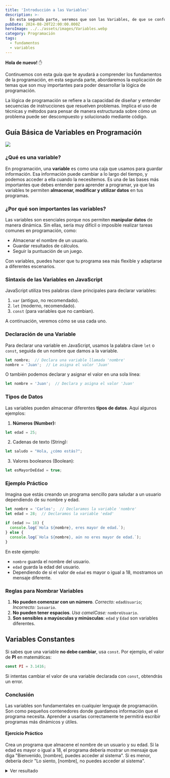 ```yaml
---
title: 'Introducción a las Variables'
description: >-
  En esta segunda parte, veremos que son las Variables, de que se conforman, cuales son sus funciones y como las usa un programador en su dia a dia.
pubDate: 2024-08-20T22:00:00.000Z
heroImage: ../../assets/images/Variables.webp
category: Programación
tags:
  - fundamentos
  - variables
---
```


**Hola de nuevo!** ✋

Continuemos con esta guía que te ayudará a comprender los fundamentos de la programación, en esta segunda parte, abordaremos la explicación de temas que son muy importantes para poder desarrollar la lógica de programación.

<Alert title="IMPORTANTE" type="warning">La lógica de programación se refiere a la capacidad de diseñar y entender secuencias de instrucciones que resuelven problemas. Implica el uso de técnicas y métodos para pensar de manera estructurada sobre cómo un problema puede ser descompuesto y solucionado mediante código.</Alert>


## Guía Básica de Variables en Programación
![](src\assets\images\variablesp.webp)

### ¿Qué es una variable?

En programación, una **variable** es como una caja que usamos para guardar información. Esa información puede cambiar a lo largo del tiempo, y podemos acceder a ella cuando la necesitemos. Es una de las bases más importantes que debes entender para aprender a programar, ya que las variables te permiten **almacenar, modificar y utilizar datos** en tus programas.

### ¿Por qué son importantes las variables?

Las variables son esenciales porque nos permiten **manipular datos** de manera dinámica. Sin ellas, sería muy difícil o imposible realizar tareas comunes en programación, como:

- Almacenar el nombre de un usuario.
- Guardar resultados de cálculos.
- Seguir la puntuación de un juego.

Con variables, puedes hacer que tu programa sea más flexible y adaptarse a diferentes escenarios.

### Sintaxis de las Variables en JavaScript

JavaScript utiliza tres palabras clave principales para declarar variables:

1. `var` (antiguo, no recomendado).
2. `let` (moderno, recomendado).
3. `const` (para variables que no cambian).

A continuación, veremos cómo se usa cada uno.

### Declaración de una Variable

Para declarar una variable en JavaScript, usamos la palabra clave `let` o `const`, seguida de un nombre que damos a la variable.

```javascript
let nombre;  // Declara una variable llamada 'nombre'
nombre = 'Juan';  // Le asigna el valor 'Juan'
```
O también podemos declarar y asignar el valor en una sola línea:

```javascript
let nombre = 'Juan';  // Declara y asigna el valor 'Juan'
```

### Tipos de Datos

Las variables pueden almacenar diferentes **tipos de datos**. Aquí algunos ejemplos:

1. **Números (Number):**

```javascript
let edad = 25;
```
2. Cadenas de texto (String):

```javascript
let saludo = "Hola, ¿cómo estás?";
```
3. Valores booleanos (Boolean):

```javascript
let esMayorDeEdad = true;
```

### Ejemplo Práctico

Imagina que estás creando un programa sencillo para saludar a un usuario dependiendo de su nombre y edad.

```javascript
let nombre = 'Carlos';  // Declaramos la variable 'nombre'
let edad = 28;  // Declaramos la variable 'edad'

if (edad >= 18) {
  console.log(`Hola ${nombre}, eres mayor de edad.`);
} else {
  console.log(`Hola ${nombre}, aún no eres mayor de edad.`);
}
```

En este ejemplo:

- `nombre` guarda el nombre del usuario.
- `edad` guarda la edad del usuario.
- Dependiendo de si el valor de `edad` es mayor o igual a 18, mostramos un mensaje diferente.

### Reglas para Nombrar Variables

1. **No pueden comenzar con un número**. _Correcto:_ `edadUsuario`; _Incorrecto:_ `1usuario`.
2. **No pueden tener espacios**. _Usa camelCase:_ `nombreUsuario`.
3. **Son sensibles a mayúsculas y minúsculas**: `edad` y `Edad` son variables diferentes.

## Variables Constantes

Si sabes que una variable **no debe cambiar**, usa `const`. Por ejemplo, el valor de **PI** en matemáticas:

```javascript
const PI = 3.1416;
```

Si intentas cambiar el valor de una variable declarada con `const`, obtendrás un error.

### Conclusión

Las variables son fundamentales en cualquier lenguaje de programación. Son como pequeños contenedores donde guardamos información que el programa necesita. Aprender a usarlas correctamente te permitirá escribir programas más dinámicos y útiles.

#### Ejercicio Práctico

Crea un programa que almacene el nombre de un usuario y su edad. Si la edad es mayor o igual a 18, el programa debería mostrar un mensaje que diga "Bienvenido, [nombre], puedes acceder al sistema". Si es menor, debería decir "Lo siento, [nombre], no puedes acceder al sistema".


<details className="p-4 rounded-md bg-gray-100 dark:bg-gray-800">
<summary className="cursor-pointer text-blue-600 dark:text-blue-400 hover:underline">Ver resultado</summary>
```javascript
let nombre = 'Ana';
let edad = 16;

if (edad >= 18) {
  console.log(`Bienvenida, ${nombre}, puedes acceder al sistema.`);
} else {
  console.log(`Lo siento, ${nombre}, no puedes acceder al sistema.`);
}
```
</details>


<Alert title="RECUERDA" type="success">Ser autodidacta significa aprender por cuenta propia, y esa es la clave para alcanzar un conocimiento profundo y adaptado a tus necesidades. Continúa avanzando, explora nuevas áreas y ¡Nunca dejes de aprender!.</Alert> 


















































